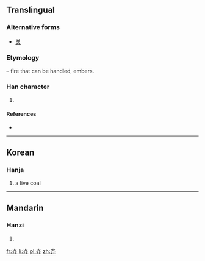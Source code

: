 {{also|关}}
==Translingual==
===Alternative forms===
* [[关]] {{qualifier|in complex characters such as [[朕]]}}

===Etymology===
{{Han compound|火|t1=fire|廾|t2=hands|ls=ic}} – fire that can be handled, embers.

===Han character===
{{Han char|rn=86|rad=火|as=03|sn=7|four=|canj=火廿 (FT)}}

# {{defn|Han|sort=火03}}

====References====
* {{Han ref|kx=0666.110|dkj=18871|hdz=32189.080|uh=7077|ud=28791}}

----

==Korean==

===Hanja===
{{ko-hanja|hangeul=선|eumhun=|rv=seon|mr=sŏn|y=sen}}

# a live coal

----

==Mandarin==

===Hanzi===
{{cmn-hanzi|pin=[[zhuàn]] ([[zhuan4]])|wg=chuan<sup>4</sup>}}

# {{defn|lang=cmn|sort=火03}}

[[fr:灷]]
[[li:灷]]
[[pl:灷]]
[[zh:灷]]